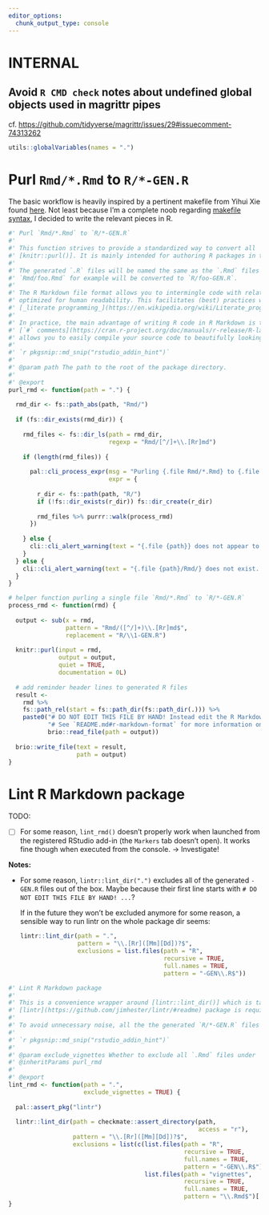```yaml
---
editor_options:
  chunk_output_type: console
---
```


# INTERNAL

## Avoid `R CMD check` notes about undefined global objects used in magrittr pipes

cf. <https://github.com/tidyverse/magrittr/issues/29#issuecomment-74313262>

```r
utils::globalVariables(names = ".")
```

# Purl `Rmd/*.Rmd` to `R/*-GEN.R`

The basic workflow is heavily inspired by a pertinent makefile from Yihui Xie found [here](https://yihui.org/rlp/#from-rmd-to-r). Not least because I'm a
complete noob regarding [makefile syntax](https://en.wikipedia.org/wiki/Makefile), I decided to write the relevant pieces in R.

```r
#' Purl `Rmd/*.Rmd` to `R/*-GEN.R`
#'
#' This function strives to provide a standardized way to convert all `.Rmd` files in the `Rmd/` subdirectory to bare `.R` files in the `R/` subdirectory using
#' [knitr::purl()]. It is mainly intended for authoring R packages in the [R Markdown file format](https://rmarkdown.rstudio.com/).
#'
#' The generated `.R` files will be named the same as the `.Rmd` files plus the suffix `-GEN` to indicate the file was auto-generated. So the file
#' `Rmd/foo.Rmd` for example will be converted to `R/foo-GEN.R`.
#'
#' The R Markdown file format allows you to intermingle code with related prose in [Markdown syntax](https://bookdown.org/yihui/rmarkdown/markdown-syntax.html)
#' optimized for human readability. This facilitates (best) practices which are commonly referred to as
#' [_literate programming_](https://en.wikipedia.org/wiki/Literate_programming).
#' 
#' In practice, the main advantage of writing R code in R Markdown is that you don't have to rely on
#' [`#` comments](https://cran.r-project.org/doc/manuals/r-release/R-lang.html#Comments) to explain, annotate or otherwise elaborate on your code. It also
#' allows you to easily compile your source code to beautifully looking HTML, PDF etc. files using [rmarkdown::render()].
#'
#' `r pkgsnip::md_snip("rstudio_addin_hint")`
#'
#' @param path The path to the root of the package directory.
#'
#' @export
purl_rmd <- function(path = ".") {
  
  rmd_dir <- fs::path_abs(path, "Rmd/")
  
  if (fs::dir_exists(rmd_dir)) {
    
    rmd_files <- fs::dir_ls(path = rmd_dir,
                            regexp = "Rmd/[^/]+\\.[Rr]md")
    
    if (length(rmd_files)) {
      
      pal::cli_process_expr(msg = "Purling {.file Rmd/*.Rmd} to {.file R/*-GEN.R}",
                            expr = {
        
        r_dir <- fs::path(path, "R/")
        if (!fs::dir_exists(r_dir)) fs::dir_create(r_dir)
        
        rmd_files %>% purrr::walk(process_rmd)
      })
      
    } else {
      cli::cli_alert_warning(text = "{.file {path}} does not appear to be an Rmd package directory. Nothing done.")
    }
  } else {
    cli::cli_alert_warning(text = "{.file {path}/Rmd/} does not exist. Nothing done.")
  }
}

# helper function purling a single file `Rmd/*.Rmd` to `R/*-GEN.R`
process_rmd <- function(rmd) {
  
  output <- sub(x = rmd,
                pattern = "Rmd/([^/]+)\\.[Rr]md$",
                replacement = "R/\\1-GEN.R")
  
  knitr::purl(input = rmd,
              output = output,
              quiet = TRUE,
              documentation = 0L)
  
  # add reminder header lines to generated R files
  result <-
    rmd %>%
    fs::path_rel(start = fs::path_dir(fs::path_dir(.))) %>%
    paste0("# DO NOT EDIT THIS FILE BY HAND! Instead edit the R Markdown source file `", ., "` and run `pkgpurl::purl_rmd()`.\n",
           "# See `README.md#r-markdown-format` for more information on the literature programming approach used applying the R Markdown format.\n\n",
           brio::read_file(path = output))
  
  brio::write_file(text = result,
                   path = output)
}
```

# Lint R Markdown package

TODO:

-   [ ] For some reason, `lint_rmd()` doesn't properly work when launched from the registered RStudio add-in (the `Markers` tab doesn't open). It works fine
    though when executed from the console. -\> Investigate!

**Notes:**

-   For some reason, `lintr::lint_dir(".")` excludes all of the generated `-GEN.R` files out of the box. Maybe because their first line starts with
    `# DO NOT EDIT THIS FILE BY HAND! ...`?

    If in the future they won't be excluded anymore for some reason, a sensible way to run lintr on the whole package dir seems:

    ``` .r
    lintr::lint_dir(path = ".",
                    pattern = "\\.[Rr]([Mm][Dd])?$",
                    exclusions = list.files(path = "R",
                                            recursive = TRUE,
                                            full.names = TRUE,
                                            pattern = "-GEN\\.R$"))
    ```

```r
#' Lint R Markdown package
#'
#' This is a convenience wrapper around [lintr::lint_dir()] which is tailored to a typical R Markdown package. To use this function, the
#' [lintr](https://github.com/jimhester/lintr/#readme) package is required.
#'
#' To avoid unnecessary noise, all the the generated `R/*-GEN.R` files as well as R Markdown vignettes under `vignettes/*.Rmd` are excluded from linting.
#'
#' `r pkgsnip::md_snip("rstudio_addin_hint")`
#'
#' @param exclude_vignettes Whether to exclude all `.Rmd` files under `vignettes/`. A logical scalar.
#' @inheritParams purl_rmd
#'
#' @export
lint_rmd <- function(path = ".",
                     exclude_vignettes = TRUE) {
  
  pal::assert_pkg("lintr")
  
  lintr::lint_dir(path = checkmate::assert_directory(path,
                                                     access = "r"),
                  pattern = "\\.[Rr]([Mm][Dd])?$",
                  exclusions = list(c(list.files(path = "R",
                                                 recursive = TRUE,
                                                 full.names = TRUE,
                                                 pattern = "-GEN\\.R$"),
                                      list.files(path = "vignettes",
                                                 recursive = TRUE,
                                                 full.names = TRUE,
                                                 pattern = "\\.Rmd$")[!checkmate::assert_flag(exclude_vignettes)])))
}
```
